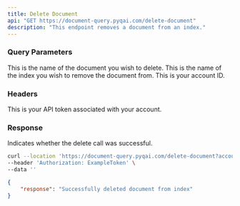 ```yaml
---
title: Delete Document
api: "GET https://document-query.pyqai.com/delete-document"
description: "This endpoint removes a document from an index."
---
```


### Query Parameters

<ParamField query="document_source" type="string">
  This is the name of the document you wish to delete.
</ParamField>

<ParamField query="index_name" type="string">
  This is the name of the index you wish to remove the document from.
</ParamField>

<ParamField query="account_id" type="int">
  This is your account ID.
</ParamField>

### Headers

<ParamField header="Authorization" type="string">
  This is your API token associated with your account.
</ParamField>

### Response

<ResponseField name="response" type="string">
  Indicates whether the delete call was successful.
</ResponseField>

<RequestExample>

```bash Example Request
curl --location 'https://document-query.pyqai.com/delete-document?account_id=ExampleAccountID&index_name=ExampleIndexName&document_source=ExampleDocumentSource' \
--header 'Authorization: ExampleToken' \
--data ''
```

</RequestExample>

<ResponseExample>

```json Response
{
    "response": "Successfully deleted document from index"
}
```

</ResponseExample>
